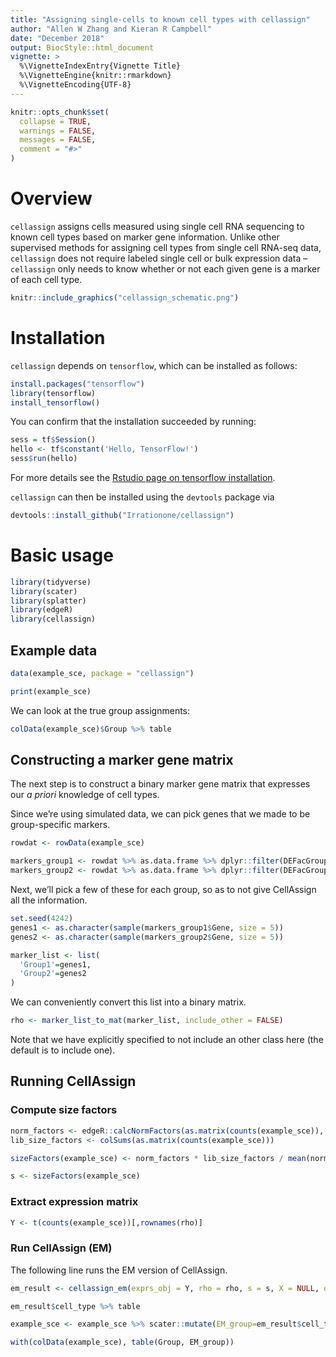 ```yaml
---
title: "Assigning single-cells to known cell types with cellassign"
author: "Allen W Zhang and Kieran R Campbell"
date: "December 2018"
output: BiocStyle::html_document
vignette: >
  %\VignetteIndexEntry{Vignette Title}
  %\VignetteEngine{knitr::rmarkdown}
  %\VignetteEncoding{UTF-8}
---
```


```r
knitr::opts_chunk$set(
  collapse = TRUE,
  warnings = FALSE,
  messages = FALSE,
  comment = "#>"
)
```

# Overview

`cellassign` assigns cells measured using single cell RNA sequencing to known cell types based on marker gene information. Unlike other supervised methods for assigning cell types from single cell RNA-seq data, `cellassign` does not require labeled single cell or bulk expression data -- `cellassign` only needs to know whether or not each given gene is a marker of each cell type. 

```r
knitr::include_graphics("cellassign_schematic.png")
```

# Installation

`cellassign` depends on `tensorflow`, which can be installed as follows:

```r
install.packages("tensorflow")
library(tensorflow)
install_tensorflow()
```

You can confirm that the installation succeeded by running:

```r
sess = tf$Session()
hello <- tf$constant('Hello, TensorFlow!')
sess$run(hello)
```

For more details see the [Rstudio page on tensorflow installation](https://tensorflow.rstudio.com/tensorflow/articles/installation.html).

`cellassign` can then be installed using the `devtools` package via

```r
devtools::install_github("Irrationone/cellassign")
```

# Basic usage

```r
library(tidyverse)
library(scater)
library(splatter)
library(edgeR)
library(cellassign)
```

## Example data

```r
data(example_sce, package = "cellassign")
```

```r
print(example_sce)
```

We can look at the true group assignments:

```r
colData(example_sce)$Group %>% table
```

## Constructing a marker gene matrix 

The next step is to construct a binary marker gene matrix that expresses our *a priori* knowledge of cell types.

Since we're using simulated data, we can pick genes that we made to be group-specific markers. 

```r
rowdat <- rowData(example_sce)

markers_group1 <- rowdat %>% as.data.frame %>% dplyr::filter(DEFacGroup1 > 1.3)
markers_group2 <- rowdat %>% as.data.frame %>% dplyr::filter(DEFacGroup2 > 1.3)
```

Next, we'll pick a few of these for each group, so as to not give CellAssign all the information. 

```r
set.seed(4242)
genes1 <- as.character(sample(markers_group1$Gene, size = 5))
genes2 <- as.character(sample(markers_group2$Gene, size = 5))
```

```r
marker_list <- list(
  'Group1'=genes1,
  'Group2'=genes2
)
```

We can conveniently convert this list into a binary matrix. 

```r
rho <- marker_list_to_mat(marker_list, include_other = FALSE)
```

Note that we have explicitly specified to not include an other class here (the default is to include one). 

## Running CellAssign

### Compute size factors

```r
norm_factors <- edgeR::calcNormFactors(as.matrix(counts(example_sce)), method = "TMM")
lib_size_factors <- colSums(as.matrix(counts(example_sce)))

sizeFactors(example_sce) <- norm_factors * lib_size_factors / mean(norm_factors * lib_size_factors)

s <- sizeFactors(example_sce)
```

### Extract expression matrix

```r
Y <- t(counts(example_sce))[,rownames(rho)]
```

### Run CellAssign (EM)

The following line runs the EM version of CellAssign. 

```r
em_result <- cellassign_em(exprs_obj = Y, rho = rho, s = s, X = NULL, data_type = "RNAseq", n_batches = 1, num_runs = 1, learning_rate = 1e-2, use_priors = TRUE, prior_type = "shrinkage", B = 20, delta_variance_prior = TRUE, verbose = FALSE)
```

```r
em_result$cell_type %>% table
```

```r
example_sce <- example_sce %>% scater::mutate(EM_group=em_result$cell_type)
```

```r
with(colData(example_sce), table(Group, EM_group))
```






